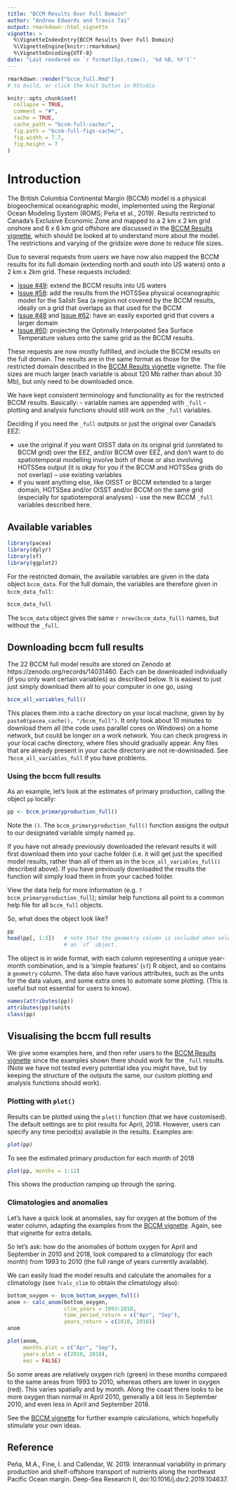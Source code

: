 ```yaml
---
title: "BCCM Results Over Full Domain"
author: "Andrew Edwards and Travis Tai"
output: rmarkdown::html_vignette
vignette: >
  %\VignetteIndexEntry{BCCM Results Over Full Domain}
  %\VignetteEngine{knitr::rmarkdown}
  %\VignetteEncoding{UTF-8}
date: "Last rendered on `r format(Sys.time(), '%d %B, %Y')`"
---
```


```r
rmarkdown::render("bccm_full.Rmd")
# to build, or click the knit button in RStudio
```

```r
knitr::opts_chunk$set(
  collapse = TRUE,
  comment = "#",
  cache = TRUE,
  cache_path = "bccm-full-cache/",
  fig.path = "bccm-full-figs-cache/",
  fig.width = 7.7,
  fig.height = 7
)
```

# Introduction

The British Columbia Continental Margin (BCCM) model is a
physical biogeochemical oceanographic model, implemented using the Regional Ocean Modeling
System (ROMS; Peña et al., 2019). Results restricted to Canada's Exclusive Economic Zone and mapped
to a 2 km x 2 km grid onshore and 6 x 6 km grid offshore are
discussed in the [BCCM Results vignette](bccm.html), which should be looked at
to understand more about the model. The restrictions and
varying of the gridsize were done to reduce file sizes.

Due to several requests from users we have now also mapped the BCCM results for its full domain (extending
north and south into US waters) onto a 2 km x 2km grid. These requests included:

- [Issue #49](https://github.com/pbs-assess/pacea/issues/49): extend the BCCM
  results into US waters
- [Issue #58](https://github.com/pbs-assess/pacea/issues/58): add the results from the
HOTSSea physical oceanographic model for the Salish Sea (a region not covered by
the BCCM results, ideally on a grid that overlaps as that used for the BCCM
- [Issue #48](https://github.com/pbs-assess/pacea/issues/48) and [Issue
  #62](https://github.com/pbs-assess/pacea/issues/62): have an easily exported grid that covers a larger domain
- [Issue #60](https://github.com/pbs-assess/pacea/issues/60): projecting the Optimally Interpolated Sea Surface Temperature values onto the same grid as the
BCCM results.

These requests are now mostly fulfilled, and include the BCCM results on the
full domain. The results are in the same format as those for the restricted
domain described in the [BCCM Results vignette](bccm.html) vignette. The
file sizes are much larger (each variable is about 120 Mb rather than about 30
Mb), but only need to be downloaded once.

We have kept consistent terminology and functionality as for the restricted BCCM
results. Basically:
- variable names are appended with `_full`
- plotting and analysis functions should still work on the `_full` variables.

Deciding if you need the `_full` outputs or just the original over Canada's EEZ:

- use the original if you want OISST data on its original grid (unrelated to
BCCM grid) over the EEZ, and/or BCCM over EEZ, and don't want to do
spatiotemporal modelling involve both of those or also involving HOTSSea output
(it is okay for you if the BCCM and HOTSSea grids do not overlap) -- use existing variables
- if you want anything else, like OISST or BCCM extended to a larger domain,
  HOTSSea and/or OISST and/or BCCM on the same grid (especially for
  spatiotemporal analyses) - use the new BCCM `_full` variables described here.

## Available variables

```r
library(pacea)
library(dplyr)
library(sf)
library(ggplot2)
```

For the restricted domain, the available variables are given in the data object
`bccm_data`. For the full domain, the variables are therefore given in
`bccm_data_full`:
```r
bccm_data_full
```
The `bccm_data` object gives the same `r nrow(bccm_data_full)` names, but without
the `_full`.

## Downloading bccm full results

The 22 BCCM full model results are stored on Zenodo at https://zenodo.org/records/14031460. Each can be downloaded
individually (if you only want certain variables) as described below. It is
easiest to just
just simply download them all to your computer in one go, using
```r
bccm_all_variables_full()
```
This places them into a cache directory on your local machine, given by
by `paste0(pacea_cache(), "/bccm_full")`. It only took about 10 minutes to
download them all (the code uses parallel cores on Windows) on a home network,
but could be longer on a work network. You can check progress in your local
cache directory, where files should gradually appear.
Any files that are already
present in your cache directory are not re-downloaded. See
`?bccm_all_variables_full` if you have problems.

### Using the bccm full results

As an example, let's look at the estimates of primary production, calling the
object `pp` locally:
```r
pp <- bccm_primaryproduction_full()
```
Note the `()`. The `bccm_primaryproduction_full()` function assigns the
output to our designated variable simply named `pp`.

If you have not already previously downloaded the relevant results it
will first download them into your cache folder (i.e. it will get just the
specified model results, rather than all of them as in the
`bccm_all_variables_full()` described above). If you have previously downloaded
the results the function will simply load them in from your cached folder.

View the data help for more information
(e.g. `?bccm_primaryproduction_full`); similar help functions all point to a
common help file for all `bccm_full` objects.

So, what does the object look like?
```r
pp
head(pp[, 1:5])   # note that the geometry column is included when selecting columns from
                  # an `sf` object.
```

The object is in wide format, with each column representing a unique year-month
combination, and is a 'simple features' (`sf`) R object, and so contains a
`geometry` column. The data also have various attributes, such as the units for the
data values, and some extra ones to automate some plotting. (This is useful but
not essential for users to know).
```r
names(attributes(pp))
attributes(pp)$units
class(pp)
```
## Visualising the bccm full results

We give some examples here, and then refer users to the [BCCM Results
vignette](bccm.html) since the examples shown there should work for the `_full`
results. (Note we have not tested every potential idea you might have, but by
keeping the structure of the outputs the same, our custom plotting and analysis
functions should work).


### Plotting with `plot()`

Results can be plotted using the `plot()` function (that we have
customised). The default settings are to plot results for April, 2018. However,
users can specify any time period(s) available in the results. Examples are:
```r
plot(pp)
```

To see the estimated primary production for each month of 2018
```r
plot(pp, months = 1:12)
```

This shows the production ramping up through the spring.

### Climatologies and anomalies

Let's have a quick look at anomalies, say for oxygen at the bottom of the water
column, adapting the examples from the [BCCM
vignette](http://htmlpreview.github.io/?https://github.com/pbs-assess/pacea/blob/main/vignettes/bccm.html). Again,
see that vignette for extra details.

So let's ask: how do the anomalies of bottom oxygen for
April and September in 2010 and 2018, look compared to a climatology (for each
month) from 1993 to 2010 (the full range of years currently available).

We can easily load the model results and calculate the anomalies for a
climatology (see `?calc_clim` to obtain the climatology also):
```r
bottom_oxygen <- bccm_bottom_oxygen_full()
anom <- calc_anom(bottom_oxygen,
                  clim_years = 1993:2010,
                  time_period_return = c("Apr", "Sep"),
                  years_return = c(2010, 2018))
anom
```
```r
plot(anom,
     months.plot = c("Apr", "Sep"),
     years.plot = c(2010, 2018),
     eez = FALSE)
```

So some areas are relatively oxygen rich (green) in these months compared to the
same areas from 1993 to 2010, whereas others are lower in oxygen (red). This
varies spatially and by month. Along the coast there looks to be more oxygen
than normal in April 2010, generally a bit less in September 2010, and even less
in April and September 2018.

See the [BCCM
vignette](http://htmlpreview.github.io/?https://github.com/pbs-assess/pacea/blob/main/vignettes/bccm.html)
for further example calculations, which hopefully stimulate your own ideas.

## Reference

Peña, M.A., Fine, I. and Callendar, W. 2019. Interannual variability in primary
production and shelf-offshore transport of nutrients along the northeast Pacific
Ocean margin. Deep-Sea Research II, doi:10.1016/j.dsr2.2019.104637.
